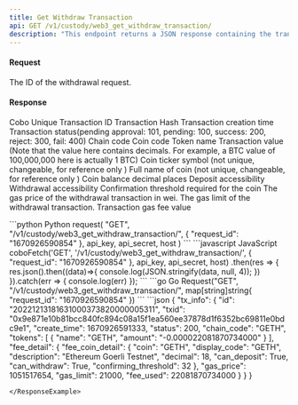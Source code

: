```yaml
---
title: Get Withdraw Transaction
api: GET /v1/custody/web3_get_withdraw_transaction/ 
description: "This endpoint returns a JSON response containing the transaction details of a withdrawal request identified by the given request ID. The response includes the transaction hash, sender address, recipient address, amount, gas limit, and gas price."
---
```

#### Request 

<ParamField body="request_id" type="String" required>The ID of the withdrawal request.</ParamField> 

#### Response
<ResponseField name="id" type="String" >Cobo Unique Transaction ID</ResponseField> 
<ResponseField name="txid" type="String" >Transaction Hash</ResponseField> 
<ResponseField name="create_time" type="Int" >Transaction creation time</ResponseField> 
<ResponseField name="status" type="Int" >Transaction status(pending approval: 101, pending: 100, success: 200, reject: 300, fail: 400)</ResponseField> 
<ResponseField name="chain_code" type="String" >Chain code</ResponseField> 
<ResponseField name="coin" type="String" >Coin code</ResponseField> 
<ResponseField name="name" type="String" >Token name</ResponseField>
<ResponseField name="amount" type="String" >Transaction value (Note that the value here contains decimals. For example, a BTC value of 100,000,000 here is actually 1 BTC)</ResponseField>
<ResponseField name="display_code" type="String" >Coin ticker symbol (not unique, changeable, for reference only )</ResponseField> 
<ResponseField name="description" type="String" >Full name of coin (not unique, changeable, for reference only )</ResponseField> 
<ResponseField name="decimal" type="String" >Coin balance decimal places</ResponseField> 
<ResponseField name="can_deposit" type="String" >Deposit accessibility</ResponseField> 
<ResponseField name="can_withdraw" type="String" >Withdrawal accessibility</ResponseField> 
<ResponseField name="confirming_threshold" type="String" >Confirmation threshold required for the coin</ResponseField> 
<ResponseField name="gas_price" type="String" >The gas price of the withdrawal transaction in wei.</ResponseField> 
<ResponseField name="gas_limit" type="String" >The gas limit of the withdrawal transaction.</ResponseField> 
<ResponseField name="fee_used" type="String" >Transaction gas fee value</ResponseField>

<RequestExample>
```python Python
request(
    "GET",
    "/v1/custody/web3_get_withdraw_transaction/",
    {
        "request_id": "1670926590854"
    },
    api_key, api_secret, host
)
```
```javascript JavaScript
coboFetch('GET', '/v1/custody/web3_get_withdraw_transaction/', {
      "request_id": "1670926590854"
}, api_key, api_secret, host)
    .then(res => {
        res.json().then((data)=>{
            console.log(JSON.stringify(data, null, 4));
        })
    }).catch(err => {
        console.log(err)
    });
```
```go Go
Request("GET", "/v1/custody/web3_get_withdraw_transaction/", map[string]string{
      "request_id": "1670926590854"
})
```
</RequestExample>

<ResponseExample>
```json
{
  "tx_info": {
    "id": "20221213181631000373820000005311",
    "txid": "0x9e871e10b81bcc840fc894c08a15f1ea560ee37878d1f6352bc69811e0bdc9e1",
    "create_time": 1670926591333,
    "status": 200,
    "chain_code": "GETH",
    "tokens": [
      {
        "name": "GETH",
        "amount": "-0.000022081870734000"
      }
    ],
    "fee_detail": {
      "fee_coin_detail": {
        "coin": "GETH",
        "display_code": "GETH",
        "description": "Ethereum Goerli Testnet",
        "decimal": 18,
        "can_deposit": True,
        "can_withdraw": True,
        "confirming_threshold": 32
      },
      "gas_price": 1051517654,
      "gas_limit": 21000,
      "fee_used": 22081870734000
    }
  }
}

```
</ResponseExample>
